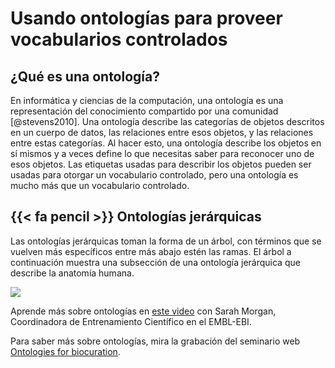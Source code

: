 # Usando ontologías para proveer vocabularios controlados

## ¿Qué es una ontología?

En informática y ciencias de la computación, una ontología es una
representación del conocimiento compartido por una comunidad [@stevens2010].
Una ontología describe las categorías de objetos descritos en un cuerpo de
datos, las relaciones entre esos objetos, y las relaciones entre estas
categorías. Al hacer esto, una ontología describe los objetos en sí mismos y
a veces define lo que necesitas saber para reconocer uno de esos objetos.
Las etiquetas usadas para describir los objetos pueden ser usadas para
otorgar un vocabulario controlado, pero una ontología es mucho más que un
vocabulario controlado.

## {{< fa pencil >}} Ontologías jerárquicas

Las ontologías jerárquicas toman la forma de un árbol, con términos que se
vuelven más específicos entre más abajo estén las ramas. El árbol a
continuación muestra una subsección de una ontología jerárquica que describe
la anatomía humana.

![](figs/ontología.svg)

Aprende más sobre ontologías en [este
video](https://embl-ebi.cloud.panopto.eu/Panopto/Pages/Viewer.aspx?id=2d71644d-4271-424f-8f49-acf700d11d26)
con Sarah Morgan, Coordinadora de Entrenamiento Científico en el EMBL-EBI.

Para saber más sobre ontologías, mira la grabación del seminario web
[Ontologies for
biocuration](https://www.ebi.ac.uk/training/events/ontologies-biocuration/).
